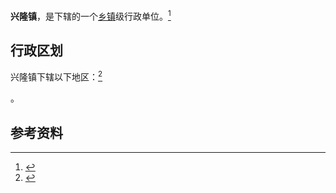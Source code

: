 {{中国乡级行政区|52/03/28/108/000}}

'''兴隆镇'''，是{{PRC admin/fullname|52/03/28/108/000|3}}下辖的一个[[乡镇|乡镇]]级行政单位。<ref>{{PRC admin/ref sgc|{{PRC admin/parent|52/03/28/108/000}}}}</ref>

== 行政区划 ==

兴隆镇下辖以下地区：<ref>{{PRC admin/ref sgc|52/03/28/108/000}}</ref>

{{PRC admin/children|52/03/28/108/000}}。

== 参考资料 ==

{{reflist}}

{{行政区划小作品}}
{{PRC admin/navcat|52/03/28/108/000}}